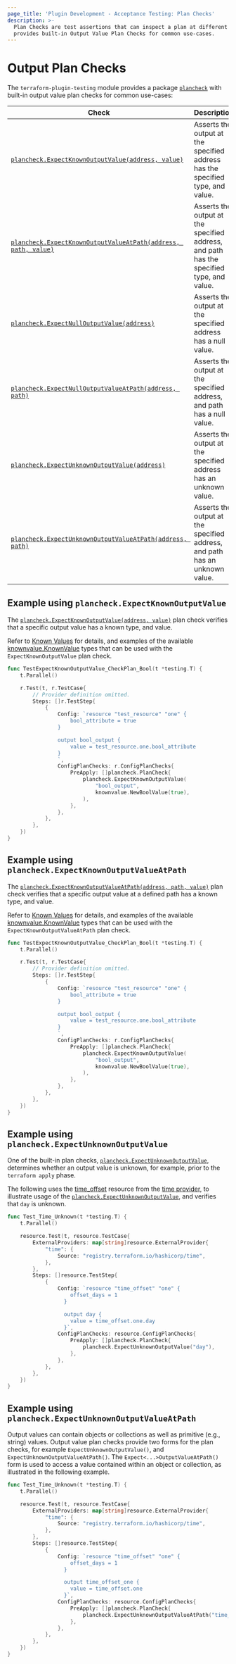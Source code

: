 ```yaml
---
page_title: 'Plugin Development - Acceptance Testing: Plan Checks'
description: >-
  Plan Checks are test assertions that can inspect a plan at different phases in a TestStep. The testing module
  provides built-in Output Value Plan Checks for common use-cases.
---
```


# Output Plan Checks

The `terraform-plugin-testing` module provides a package [`plancheck`](https://pkg.go.dev/github.com/hashicorp/terraform-plugin-testing/plancheck) with built-in output value plan checks for common use-cases:

| Check                                                                                                                                                                     | Description                                                                              |
|---------------------------------------------------------------------------------------------------------------------------------------------------------------------------|------------------------------------------------------------------------------------------|
| [`plancheck.ExpectKnownOutputValue(address, value)`](https://pkg.go.dev/github.com/hashicorp/terraform-plugin-testing/plancheck#ExpectKnownOutputValue)                   | Asserts the output at the specified address has the specified type, and value.           |
| [`plancheck.ExpectKnownOutputValueAtPath(address, path, value)`](https://pkg.go.dev/github.com/hashicorp/terraform-plugin-testing/plancheck#ExpectKnownOutputValueAtPath) | Asserts the output at the specified address, and path has the specified type, and value. |
| [`plancheck.ExpectNullOutputValue(address)`](https://pkg.go.dev/github.com/hashicorp/terraform-plugin-testing/plancheck#ExpectNullOutputValue)                            | Asserts the output at the specified address has a null value.                            |
| [`plancheck.ExpectNullOutputValueAtPath(address, path)`](https://pkg.go.dev/github.com/hashicorp/terraform-plugin-testing/plancheck#ExpectNullOutputValueAtPath)          | Asserts the output at the specified address, and path has a null value.                  |
| [`plancheck.ExpectUnknownOutputValue(address)`](https://pkg.go.dev/github.com/hashicorp/terraform-plugin-testing/plancheck#ExpectUnknownOutputValue)                      | Asserts the output at the specified address has an unknown value.                        |
| [`plancheck.ExpectUnknownOutputValueAtPath(address, path)`](https://pkg.go.dev/github.com/hashicorp/terraform-plugin-testing/plancheck#ExpectUnknownOutputValueAtPath)    | Asserts the output at the specified address, and path has an unknown value.              |

## Example using `plancheck.ExpectKnownOutputValue`

The [`plancheck.ExpectKnownOutputValue(address, value)`](https://pkg.go.dev/github.com/hashicorp/terraform-plugin-testing/plancheck#ExpectKnownOutputValue) plan check verifies that a specific output value has a known type, and value.

Refer to [Known Values](/terraform/plugin/testing/acceptance-tests/known-values) for details, and examples of the available [knownvalue.KnownValue](https://pkg.go.dev/github.com/hashicorp/terraform-plugin-testing/knownvalue#KnownValue) types that can be used with the `ExpectKnownOutputValue` plan check.

```go
func TestExpectKnownOutputValue_CheckPlan_Bool(t *testing.T) {
	t.Parallel()

	r.Test(t, r.TestCase{
		// Provider definition omitted.
		Steps: []r.TestStep{
			{
				Config: `resource "test_resource" "one" {
					bool_attribute = true
				}

				output bool_output {
					value = test_resource.one.bool_attribute
				}
				`,
				ConfigPlanChecks: r.ConfigPlanChecks{
					PreApply: []plancheck.PlanCheck{
						plancheck.ExpectKnownOutputValue(
							"bool_output",
							knownvalue.NewBoolValue(true),
						),
					},
				},
			},
		},
	})
}
```

## Example using `plancheck.ExpectKnownOutputValueAtPath`

The [`plancheck.ExpectKnownOutputValueAtPath(address, path, value)`](https://pkg.go.dev/github.com/hashicorp/terraform-plugin-testing/plancheck#ExpectKnownOutputValueAtPath) plan check verifies that a specific output value at a defined path has a known type, and value.

Refer to [Known Values](/terraform/plugin/testing/acceptance-tests/known-values) for details, and examples of the available [knownvalue.KnownValue](https://pkg.go.dev/github.com/hashicorp/terraform-plugin-testing/knownvalue#KnownValue) types that can be used with the `ExpectKnownOutputValueAtPath` plan check.

```go
func TestExpectKnownOutputValue_CheckPlan_Bool(t *testing.T) {
	t.Parallel()

	r.Test(t, r.TestCase{
		// Provider definition omitted.
		Steps: []r.TestStep{
			{
				Config: `resource "test_resource" "one" {
					bool_attribute = true
				}

				output bool_output {
					value = test_resource.one.bool_attribute
				}
				`,
				ConfigPlanChecks: r.ConfigPlanChecks{
					PreApply: []plancheck.PlanCheck{
						plancheck.ExpectKnownOutputValue(
							"bool_output",
							knownvalue.NewBoolValue(true),
						),
					},
				},
			},
		},
	})
}
```

## Example using `plancheck.ExpectUnknownOutputValue`

One of the built-in plan checks, [`plancheck.ExpectUnknownOutputValue`](https://pkg.go.dev/github.com/hashicorp/terraform-plugin-testing/plancheck#ExpectUnknownOutputValue), determines whether an output value is unknown, for example, prior to the `terraform apply` phase.

The following uses the [time_offset](https://registry.terraform.io/providers/hashicorp/time/latest/docs/resources/offset) resource from the [time provider](https://registry.terraform.io/providers/hashicorp/time/latest), to illustrate usage of the [`plancheck.ExpectUnknownOutputValue`](https://pkg.go.dev/github.com/hashicorp/terraform-plugin-testing/plancheck#ExpectUnknownOutputValue), and verifies that `day` is unknown.

```go
func Test_Time_Unknown(t *testing.T) {
	t.Parallel()

	resource.Test(t, resource.TestCase{
		ExternalProviders: map[string]resource.ExternalProvider{
			"time": {
				Source: "registry.terraform.io/hashicorp/time",
			},
		},
		Steps: []resource.TestStep{
			{
				Config: `resource "time_offset" "one" {
                    offset_days = 1
                  }

				  output day {
                    value = time_offset.one.day
				  }`,
				ConfigPlanChecks: resource.ConfigPlanChecks{
					PreApply: []plancheck.PlanCheck{
						plancheck.ExpectUnknownOutputValue("day"),
					},
				},
			},
		},
	})
}
```

## Example using `plancheck.ExpectUnknownOutputValueAtPath`

Output values can contain objects or collections as well as primitive (e.g., string) values. Output value plan checks provide two forms for the plan checks, for example `ExpectUnknownOutputValue()`, and `ExpectUnknownOutputValueAtPath()`. The `Expect<...>OutputValueAtPath()` form is used to access a value contained within an object or collection, as illustrated in the following example.

```go
func Test_Time_Unknown(t *testing.T) {
	t.Parallel()

	resource.Test(t, resource.TestCase{
		ExternalProviders: map[string]resource.ExternalProvider{
			"time": {
				Source: "registry.terraform.io/hashicorp/time",
			},
		},
		Steps: []resource.TestStep{
			{
				Config: `resource "time_offset" "one" {
                    offset_days = 1
                  }

				  output time_offset_one {
                    value = time_offset.one
				  }`,
				ConfigPlanChecks: resource.ConfigPlanChecks{
					PreApply: []plancheck.PlanCheck{
						plancheck.ExpectUnknownOutputValueAtPath("time_offset_one", tfjsonpath.New("day")),
					},
				},
			},
		},
	})
}
```
